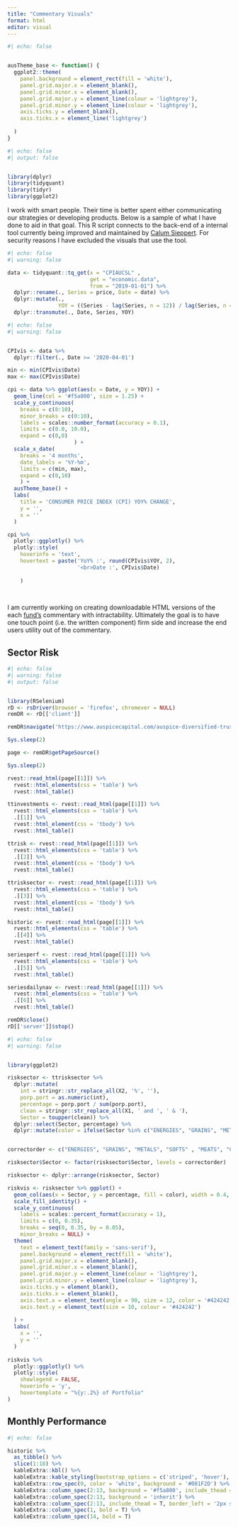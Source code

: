 ```yaml
---
title: "Commentary Visuals"
format: html
editor: visual
---
```


```r
#| echo: false


ausTheme_base <- function() {
  ggplot2::theme(
    panel.background = element_rect(fill = 'white'),
    panel.grid.major.x = element_blank(),
    panel.grid.minor.x = element_blank(),
    panel.grid.major.y = element_line(colour = 'lightgrey'),
    panel.grid.minor.y = element_line(colour = 'lightgrey'),
    axis.ticks.y = element_blank(),
    axis.ticks.x = element_line('lightgrey')
    
  )
}
```

```r
#| echo: false
#| output: false


library(dplyr)
library(tidyquant)
library(tidyr)
library(ggplot2)
```

I work with smart people. Their time is better spent either communicating our strategies or developing products. Below is a sample of what I have done to aid in that goal. This R script connects to the back-end of a internal tool currently being improved and maintained by [Calum Sieppert](https://github.com/rynoV). For security reasons I have excluded the visuals that use the tool.

```r
#| echo: false
#| warning: false

data <- tidyquant::tq_get(x = "CPIAUCSL" ,
                          get = "economic.data",
                          from = "2019-01-01") %>%
  dplyr::rename(., Series = price, Date = date) %>%
  dplyr::mutate(.,
                YOY = ((Series - lag(Series, n = 12)) / lag(Series, n = 12)) * 100) %>%
  dplyr::transmute(., Date, Series, YOY)


```

```r
#| echo: false
#| warning: false


CPIvis <- data %>%
  dplyr::filter(., Date >= '2020-04-01')

min <- min(CPIvis$Date)
max <- max(CPIvis$Date)

cpi <- data %>% ggplot(aes(x = Date, y = YOY)) + 
  geom_line(col = '#f5a800', size = 1.25) + 
  scale_y_continuous(
    breaks = c(0:10),
    minor_breaks = c(0:10),
    labels = scales::number_format(accuracy = 0.1),
    limits = c(0.0, 10.0),
    expand = c(0,0)
                     ) + 
  scale_x_date(
    breaks = '4 months',
    date_labels = '%Y-%m', 
    limits = c(min, max), 
    expand = c(0,10)
    ) +
  ausTheme_base() +
  labs(
    title = 'CONSUMER PRICE INDEX (CPI) YOY% CHANGE',
    y = '',
    x = ''
  )

cpi %>% 
  plotly::ggplotly() %>% 
  plotly::style(
    hoverinfo = 'text',
    hovertext = paste('YoY% :', round(CPIvis$YOY, 2),
                      '<br>Date :', CPIvis$Date)
    
    )
  
  
```

I am currently working on creating downloadable HTML versions of the each [fund's](https://www.auspicecapital.com/resources#p2) commentary with intractability. Ultimately the goal is to have one touch point (i.e. the written component) firm side and increase the end users utility out of the commentary.

::: panel-tabset
## Sector Risk

```r
#| echo: false
#| warning: false
#| output: false


library(RSelenium)
rD <- rsDriver(browser = 'firefox', chromever = NULL)
remDR <- rD[['client']]

remDR$navigate('https://www.auspicecapital.com/auspice-diversified-trust')

Sys.sleep(2)

page <- remDR$getPageSource()

Sys.sleep(2)

rvest::read_html(page[[1]]) %>% 
  rvest::html_elements(css = 'table') %>%
  rvest::html_table()

ttinvestments <- rvest::read_html(page[[1]]) %>% 
  rvest::html_elements(css = 'table') %>% 
  .[[1]] %>% 
  rvest::html_element(css = 'tbody') %>%
  rvest::html_table()

ttrisk <- rvest::read_html(page[[1]]) %>% 
  rvest::html_elements(css = 'table') %>% 
  .[[2]] %>% 
  rvest::html_element(css = 'tbody') %>%
  rvest::html_table()

ttrisksector <- rvest::read_html(page[[1]]) %>% 
  rvest::html_elements(css = 'table') %>% 
  .[[3]] %>% 
  rvest::html_element(css = 'tbody') %>%
  rvest::html_table()

historic <- rvest::read_html(page[[1]]) %>% 
  rvest::html_elements(css = 'table') %>%
  .[[4]] %>% 
  rvest::html_table()

seriesperf <- rvest::read_html(page[[1]]) %>% 
  rvest::html_elements(css = 'table') %>%
  .[[5]] %>% 
  rvest::html_table()

seriesdailynav <- rvest::read_html(page[[1]]) %>% 
  rvest::html_elements(css = 'table') %>%
  .[[6]] %>% 
  rvest::html_table()

remDR$close()
rD[['server']]$stop()


```

```r
#| echo: false
#| warning: false


library(ggplot2)

risksector <- ttrisksector %>%
  dplyr::mutate(
    int = stringr::str_replace_all(X2, '%', ''),
    porp.port = as.numeric(int),
    percentage = porp.port / sum(porp.port),
    clean = stringr::str_replace_all(X1, ' and ', ' & '),
    Sector = toupper(clean)) %>% 
  dplyr::select(Sector, percentage) %>%
  dplyr::mutate(color = ifelse(Sector %in% c("ENERGIES", "GRAINS", "METALS", "SOFTS", "MEATS"), '#f5a800', '#081F2D'))


correctorder <- c("ENERGIES", "GRAINS", "METALS", "SOFTS" , "MEATS", "CURRENCIES", "EQUITIES", "RATES & CASH")

risksector$Sector <- factor(risksector$Sector, levels = correctorder)

risksector <- dplyr::arrange(risksector, Sector)

riskvis <- risksector %>% ggplot() + 
  geom_col(aes(x = Sector, y = percentage, fill = color), width = 0.4, position = position_dodge(width = 0.5)) +
  scale_fill_identity() +
  scale_y_continuous(
    labels = scales::percent_format(accuracy = 1), 
    limits = c(0, 0.35),
    breaks = seq(0, 0.35, by = 0.05),
    minor_breaks = NULL) +
  theme(
    text = element_text(family = 'sans-serif'),
    panel.background = element_rect(fill = 'white'),
    panel.grid.major.x = element_blank(),
    panel.grid.minor.x = element_blank(),
    panel.grid.major.y = element_line(colour = 'lightgrey'),
    panel.grid.minor.y = element_line(colour = 'lightgrey'),
    axis.ticks.y = element_blank(),
    axis.ticks.x = element_blank(),
    axis.text.x = element_text(angle = 90, size = 12, color = '#424242', vjust = 0.5, hjust = 1),
    axis.text.y = element_text(size = 10, colour = '#424242')
    
  ) +
  labs(
    x = '',
    y = ''
  )
  
riskvis %>% 
  plotly::ggplotly() %>% 
  plotly::style(
    showlegend = FALSE,
    hoverinfo = 'y',
    hovertemplate = "%{y:.2%} of Portfolio"
)
```

## Monthly Performance

```r
#| echo: false

historic %>% 
  as_tibble() %>%
  slice(1:18) %>% 
  kableExtra::kbl() %>% 
  kableExtra::kable_styling(bootstrap_options = c('striped', 'hover'), full_width = F, position = 'center') %>%
  kableExtra::row_spec(0, color = 'white', background = '#081F2D') %>% 
  kableExtra::column_spec(2:13, background = '#f5a800', include_thead = T) %>% 
  kableExtra::column_spec(2:13, background = 'inherit') %>%
  kableExtra::column_spec(2:13, include_thead = T, border_left = '2px solid white', border_right = '2px solid white') %>% 
  kableExtra::column_spec(1, bold = T) %>% 
  kableExtra::column_spec(14, bold = T)
  
  
```
:::
